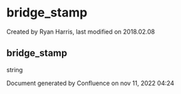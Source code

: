 
# bridge_stamp 

 Created by  Ryan Harris, last modified on 2018.02.08

## bridge_stamp

string

Document generated by Confluence on nov 11, 2022 04:24
